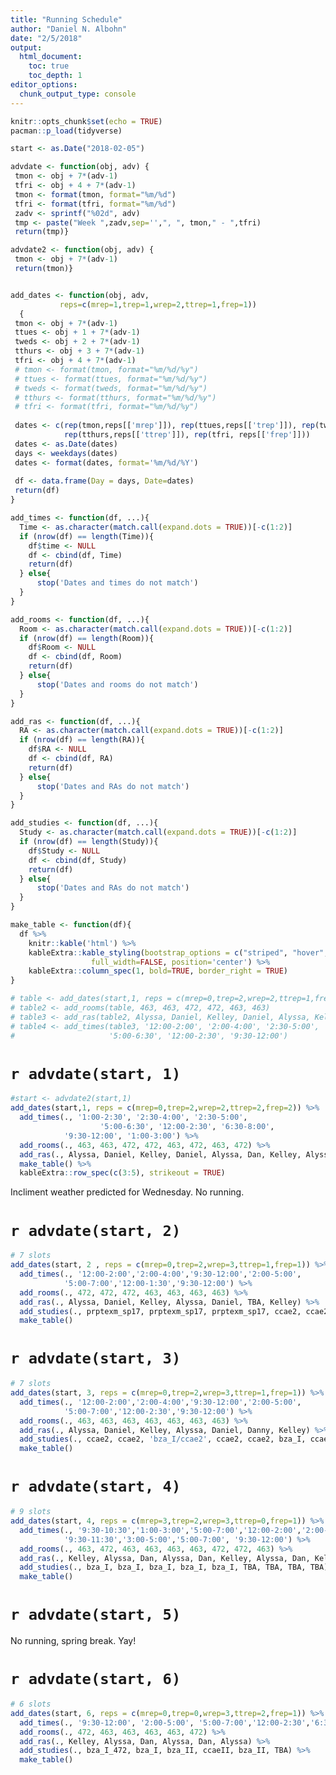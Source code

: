 ```yaml
---
title: "Running Schedule"
author: "Daniel N. Albohn"
date: "2/5/2018"
output: 
  html_document:
    toc: true
    toc_depth: 1
editor_options: 
  chunk_output_type: console
---
```


```r
knitr::opts_chunk$set(echo = TRUE)
pacman::p_load(tidyverse)

start <- as.Date("2018-02-05")

advdate <- function(obj, adv) {
 tmon <- obj + 7*(adv-1)
 tfri <- obj + 4 + 7*(adv-1)
 tmon <- format(tmon, format="%m/%d")
 tfri <- format(tfri, format="%m/%d")
 zadv <- sprintf("%02d", adv)
 tmp <- paste("Week ",zadv,sep='',", ", tmon," - ",tfri)
 return(tmp)}

advdate2 <- function(obj, adv) {
 tmon <- obj + 7*(adv-1)
 return(tmon)}


add_dates <- function(obj, adv, 
           reps=c(mrep=1,trep=1,wrep=2,ttrep=1,frep=1))
  {
 tmon <- obj + 7*(adv-1)
 ttues <- obj + 1 + 7*(adv-1)
 tweds <- obj + 2 + 7*(adv-1)
 tthurs <- obj + 3 + 7*(adv-1)
 tfri <- obj + 4 + 7*(adv-1)
 # tmon <- format(tmon, format="%m/%d/%y")
 # ttues <- format(ttues, format="%m/%d/%y")
 # tweds <- format(tweds, format="%m/%d/%y")
 # tthurs <- format(tthurs, format="%m/%d/%y")
 # tfri <- format(tfri, format="%m/%d/%y")
 
 dates <- c(rep(tmon,reps[['mrep']]), rep(ttues,reps[['trep']]), rep(tweds,reps[['wrep']]),
            rep(tthurs,reps[['ttrep']]), rep(tfri, reps[['frep']]))
 dates <- as.Date(dates)
 days <- weekdays(dates)
 dates <- format(dates, format='%m/%d/%Y')
 
 df <- data.frame(Day = days, Date=dates)
 return(df)
}

add_times <- function(df, ...){
  Time <- as.character(match.call(expand.dots = TRUE))[-c(1:2)]
  if (nrow(df) == length(Time)){
    df$time <- NULL
    df <- cbind(df, Time)
    return(df)
  } else{
      stop('Dates and times do not match')
  }
}

add_rooms <- function(df, ...){
  Room <- as.character(match.call(expand.dots = TRUE))[-c(1:2)]
  if (nrow(df) == length(Room)){
    df$Room <- NULL
    df <- cbind(df, Room)
    return(df)
  } else{
      stop('Dates and rooms do not match')
  }
}

add_ras <- function(df, ...){
  RA <- as.character(match.call(expand.dots = TRUE))[-c(1:2)]
  if (nrow(df) == length(RA)){
    df$RA <- NULL
    df <- cbind(df, RA)
    return(df)
  } else{
      stop('Dates and RAs do not match')
  }
}

add_studies <- function(df, ...){
  Study <- as.character(match.call(expand.dots = TRUE))[-c(1:2)]
  if (nrow(df) == length(Study)){
    df$Study <- NULL
    df <- cbind(df, Study)
    return(df)
  } else{
      stop('Dates and RAs do not match')
  }
}

make_table <- function(df){
  df %>% 
    knitr::kable('html') %>% 
    kableExtra::kable_styling(bootstrap_options = c("striped", "hover", "condensed"),
                  full_width=FALSE, position='center') %>% 
    kableExtra::column_spec(1, bold=TRUE, border_right = TRUE)
}

# table <- add_dates(start,1, reps = c(mrep=0,trep=2,wrep=2,ttrep=1,frep=1))
# table2 <- add_rooms(table, 463, 463, 472, 472, 463, 463)
# table3 <- add_ras(table2, Alyssa, Daniel, Kelley, Daniel, Alyssa, Kelley)
# table4 <- add_times(table3, '12:00-2:00', '2:00-4:00', '2:30-5:00',
#                     '5:00-6:30', '12:00-2:30', '9:30-12:00')
```

# `r advdate(start, 1)`

```r
#start <- advdate2(start,1)
add_dates(start,1, reps = c(mrep=0,trep=2,wrep=2,ttrep=2,frep=2)) %>% 
  add_times(., '1:00-2:30', '2:30-4:00', '2:30-5:00',
                    '5:00-6:30', '12:00-2:30', '6:30-8:00',
            '9:30-12:00', '1:00-3:00') %>% 
  add_rooms(., 463, 463, 472, 472, 463, 472, 463, 472) %>% 
  add_ras(., Alyssa, Daniel, Kelley, Daniel, Alyssa, Dan, Kelley, Alyssa) %>% 
  make_table() %>% 
  kableExtra::row_spec(c(3:5), strikeout = TRUE)
```

Incliment weather predicted for Wednesday. No running.

# `r advdate(start, 2)`

```r
# 7 slots
add_dates(start, 2 , reps = c(mrep=0,trep=2,wrep=3,ttrep=1,frep=1)) %>% 
  add_times(., '12:00-2:00','2:00-4:00','9:30-12:00','2:00-5:00',
            '5:00-7:00','12:00-1:30','9:30-12:00') %>% 
  add_rooms(., 472, 472, 472, 463, 463, 463, 463) %>% 
  add_ras(., Alyssa, Daniel, Kelley, Alyssa, Daniel, TBA, Kelley) %>% 
  add_studies(., prptexm_sp17, prptexm_sp17, prptexm_sp17, ccae2, ccae2, ccae2, ccae2) %>% 
  make_table()
```

# `r advdate(start, 3)`

```r
# 7 slots
add_dates(start, 3, reps = c(mrep=0,trep=2,wrep=3,ttrep=1,frep=1)) %>% 
  add_times(., '12:00-2:00','2:00-4:00','9:30-12:00','2:00-5:00',
            '5:00-7:00','12:00-2:30','9:30-12:00') %>% 
  add_rooms(., 463, 463, 463, 463, 463, 463, 463) %>% 
  add_ras(., Alyssa, Daniel, Kelley, Alyssa, Daniel, Danny, Kelley) %>% 
  add_studies(., ccae2, ccae2, 'bza_I/ccae2', ccae2, ccae2, bza_I, ccae2) %>% 
  make_table()
```

# `r advdate(start, 4)`

```r
# 9 slots
add_dates(start, 4, reps = c(mrep=3,trep=2,wrep=3,ttrep=0,frep=1)) %>% 
  add_times(., '9:30-10:30','1:00-3:00','5:00-7:00','12:00-2:00','2:00-4:00',
            '9:30-11:30','3:00-5:00','5:00-7:00', '9:30-12:00') %>% 
  add_rooms(., 463, 472, 463, 463, 463, 463, 472, 472, 463) %>% 
  add_ras(., Kelley, Alyssa, Dan, Alyssa, Dan, Kelley, Alyssa, Dan, Kelley) %>% 
  add_studies(., bza_I, bza_I, bza_I, bza_I, bza_I, TBA, TBA, TBA, TBA) %>%
  make_table()
```


# `r advdate(start, 5)`

No running, spring break. Yay!


# `r advdate(start, 6)`

```r
# 6 slots
add_dates(start, 6, reps = c(mrep=0,trep=0,wrep=3,ttrep=2,frep=1)) %>% 
  add_times(., '9:30-12:00', '2:00-5:00', '5:00-7:00','12:00-2:30','6:30-8:00','1:00-3:00') %>% 
  add_rooms(., 472, 463, 463, 463, 463, 472) %>% 
  add_ras(., Kelley, Alyssa, Dan, Alyssa, Dan, Alyssa) %>% 
  add_studies(., bza_I_472, bza_I, bza_II, ccaeII, bza_II, TBA) %>%
  make_table()
```
